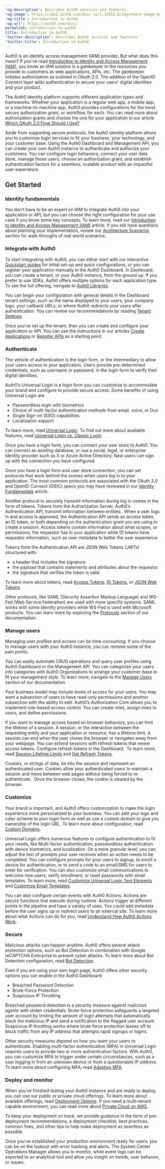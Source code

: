 ---
'og:description': Describes Auth0 services and features.
'og:image': https://cdn2.auth0.com/docs-v2/1.14553.0/img/share-image.png
'og:title': Introduction to Auth0
'og:url': https://auth0.com/docs/
permalink: introduction-to-auth0
title: Introduction to Auth0
'twitter:description': Describes Auth0 services and features.
'twitter:title': Introduction to Auth0
---
Auth0 is an identity access management (IAM) provider. But what does this mean? If you've read [Introduction to Identity and Access Management (IAM)](/docs/get-started/identity-fundamentals/identity-and-access-management), you know an IAM solution is a gatekeeper to the resources you provide to customers as web applications, APIs, etc. The gatekeeper initiates authorization as outlined in <Tooltip tip="OAuth 2.0: Authorization framework that defines authorization protocols and workflows." cta="View Glossary" href="/docs/glossary?term=OAuth+2.0">OAuth 2.0</Tooltip>. The addition of the <Tooltip tip="OAuth 2.0: Authorization framework that defines authorization protocols and workflows." cta="View Glossary" href="/docs/glossary?term=OpenID">OpenID</Tooltip> Connect layer adds authentication to secure your users’ <Tooltip tip="Digital Identity: Set of attributes that define a particular user in the context of a function which is delivered by a particular application." cta="View Glossary" href="/docs/glossary?term=digital+identities">digital identities</Tooltip> and your product.

The Auth0 identity platform supports different application types and frameworks. Whether your application is a regular web app, a mobile app, or a machine-to-machine app, Auth0 provides configurations for the most secure authorization grant, or workflow, for each. You can read more about authorization grants and choose the one for your application in our article [Which OAuth 2.0 Flow Should I Use?](/docs/get-started/authentication-and-authorization-flow/which-oauth-2-0-flow-should-i-use)

Aside from supporting secure protocols, the Auth0 identity platform allows you to customize login services to fit your business, your technology, and your customer base. Using the <Tooltip tip="Auth0 Dashboard: Auth0's main product to configure your services." cta="View Glossary" href="/docs/glossary?term=Auth0+Dashboard">Auth0 Dashboard</Tooltip> and <Tooltip tip="Management API: A product to allow customers to perform administrative tasks." cta="View Glossary" href="/docs/glossary?term=Management+API">Management API</Tooltip>, you can create your own Auth0 instance to authenticate and authorize your customers. You can configure login behaviors, connect your user data store, manage those users, choose an authorization grant, and establish authentication factors for a seamless, scalable product with an impactful user experience.

## Get Started

### Identity fundamentals

You don’t have to be an expert on IAM to integrate Auth0 into your application or API, but you can choose the right configuration for your use case if you know some key concepts. To learn more, read our [Introduction to Identity and Access Management (IAM)](/docs/get-started/identity-fundamentals/identity-and-access-management) article. If you still have questions about planning your implementation, review our [Architecture Scenarios](/docs/get-started/architecture-scenarios) section for walk-throughs of real world scenarios.

### Integrate with Auth0

To start integrating with Auth0, you can either start with our interactive [Quickstart guides](/docs/quickstarts) for initial set-up and quick configurations, or you can register your application manually in the Auth0 Dashboard. In Dashboard, you can create a tenant, or your Auth0 instance, from the ground up. If you prefer to use SDKs, Auth0 offers multiple options for each application type. To see the full offering, navigate to [Auth0 Libraries](/docs/libraries).

You can begin your configuration with general details in the Dashboard tenant settings, such as the name displayed to your users, your company logo, your callback URLs, or where Auth0 redirects your users after authentication. You can review our recommendations by reading [Tenant Settings](/docs/get-started/tenant-settings).

Once you’ve set up the tenant, then you can create and configure your application or API. You can use the instructions in our articles [Create Applications](/docs/get-started/auth0-overview/create-applications) or [Register APIs](/docs/get-started/auth0-overview/set-up-apis) as a starting point.

### Authenticate

The vehicle of authentication is the login form, or the intermediary to allow your users access to your application. Users provide pre-determined credentials, such as username or password, in the login form to verify their digital identities.

Auth0’s <Tooltip tip="Universal Login: Your application redirects to Universal Login, hosted on Auth0's Authorization Server, to verify a user's identity." cta="View Glossary" href="/docs/glossary?term=Universal+Login">Universal Login</Tooltip> is a login form you can customize to accommodate your brand and configure to provide secure access. Some benefits of using Universal Login are:

* <Tooltip tip="Passwordless: Form of authentication that does not rely on a password as the first factor." cta="View Glossary" href="/docs/glossary?term=Passwordless">Passwordless</Tooltip> login with biometrics
* Choice of <Tooltip tip="Multi-factor authentication (MFA): User authentication process that uses a factor in addition to username and password such as a code via SMS." cta="View Glossary" href="/docs/glossary?term=multi-factor+authentication">multi-factor authentication</Tooltip> methods from email, voice, or Duo
* <Tooltip tip="Single Sign-On (SSO): Service that, after a user logs into one applicaton, automatically logs that user in to other applications." cta="View Glossary" href="/docs/glossary?term=Single+Sign-on">Single Sign-on</Tooltip> (SSO) capabilities
* Localization support

To learn more, read [Universal Login](/docs/authenticate/login/auth0-universal-login). To find out more about available features, read [Universal Login vs. Classic Login](/docs/authenticate/login/auth0-universal-login/universal-login-vs-classic-login).

Once you have a login form, you can connect your user store to Auth0. You can connect an existing database, or use a social, legal, or enterprise <Tooltip tip="Identity Provider (IdP): Service that stores and manages digital identities." cta="View Glossary" href="/docs/glossary?term=identity+provider">identity provider</Tooltip> such as X or Azure Active Directory. New users can sign up with the connection you have configured.

Once you have a login form and user store connection, you can set protocols that work behind the scenes when users log in to your application. The most common protocols are associated with the OAuth 2.0 and OpenID Connect (OIDC) specs you may have reviewed in our [Identity Fundamentals](/docs/get-started/identity-fundamentals) article.

Another protocol to securely transmit information during log in comes in the form of tokens. Tokens from the <Tooltip tip="Authorization Server: Centralized server that contributes to defining the boundaries of a user’s access. For example, your authorization server can control the data, tasks, and features available to a user." cta="View Glossary" href="/docs/glossary?term=Authorization+Server">Authorization Server</Tooltip>, Auth0’s Authentication API, transmit information between entities.  When a user logs in and access is approved, the Authentication API sends an <Tooltip tip="Access Token: Authorization credential, in the form of an opaque string or JWT, used to access an API." cta="View Glossary" href="/docs/glossary?term=access+token">access token</Tooltip>, an <Tooltip tip="ID Token: Credential meant for the client itself, rather than for accessing a resource." cta="View Glossary" href="/docs/glossary?term=ID+token">ID token</Tooltip>, or both depending on the authentication grant you are using to create a session. Access tokens contain information about what scopes, or permissions, the requestor has in your application while ID tokens have requestor information, such as user metadata to better the user experience.

Tokens from the Authentication API are <Tooltip tip="JSON Web Token (JWT): Standard ID Token format (and often Access Token format) used to represent claims securely between two parties." cta="View Glossary" href="/docs/glossary?term=JSON+Web+Tokens">JSON Web Tokens</Tooltip> (JWTs) structured with:

* a header that includes the signature
* the payload that contains statements and attributes about the requestor
* the signature that verifies the token is valid

To learn more about tokens, read [Access Tokens](/docs/secure/tokens/access-tokens), [ID Tokens](/docs/secure/tokens/id-tokens), or [JSON Web Tokens](/docs/secure/tokens/json-web-tokens).

Other protocols, like <Tooltip tip="Security Assertion Markup Language (SAML): Standardized protocol allowing two parties to exchange authentication information without a password." cta="View Glossary" href="/docs/glossary?term=SAML">SAML</Tooltip> (Security Assertion Markup Language) and <Tooltip tip="Security Assertion Markup Language (SAML): Standardized protocol allowing two parties to exchange authentication information without a password." cta="View Glossary" href="/docs/glossary?term=WS-Fed">WS-Fed</Tooltip> (Web Service Federation) are used with more specific systems. SAML works with some identity providers while WS-Fed is used with Microsoft products. You can learn more by exploring the [Protocols](/docs/authenticate/protocols) section of our documentation.

### Manage users

Managing user profiles and access can be time-consuming. If you choose to manage users with your Auth0 instance, you can remove some of the pain points.

You can easily automate CRUD operations and query user profiles using Auth0 Dashboard or the Management API. You can categorize your users into categories with Auth0 Organizations to arrange your customer-base to fit your management style. To learn more, navigate to the [Manage Users](/docs/manage-users) section of our documentation.

Your business model may include levels of access for your users. You may want a subsection of users to have read-only permissions and another subsection with the ability to edit. Auth0’s Authorization Core allows you to implement role-based access control. You can create roles, assign roles to users, and define permissions.

If you want to manage access based on browser behaviors, you can limit the lifetime of a session. A session, or the interaction between the requesting entity and your application or resource, has a lifetime limit. A session can end when the user closes the browser or navigates away from your webpage. You can extend sessions with <Tooltip tip="Refresh Token: Token used to obtain a renewed Access Token without forcing users to log in again." cta="View Glossary" href="/docs/glossary?term=refresh+tokens">refresh tokens</Tooltip> that renew access tokens. Configure refresh tokens in the Dashboard.  To learn more, read [Session Lifetime Limits](/docs/manage-users/sessions/session-lifetime-limits) and [Get Refresh Tokens](/docs/secure/tokens/refresh-tokens/get-refresh-tokens).

Cookies, or strings of data, tie into the session and represent an authenticated user. Cookies allow your authenticated users to maintain a session and move between web pages without being forced to re-authenticate.  Once the browser closes, the cookie is cleared by the browser.

### Customize

Your brand is important, and Auth0 offers customization to make the login experience more personalized to your business. You can add your logo and color scheme to your login form as well as use a <Tooltip tip="Custom Domain: Third-party domain with a specialized, or vanity, name." cta="View Glossary" href="/docs/glossary?term=custom+domain">custom domain</Tooltip> to give you ownership of the login URL. To learn more about configuration, read [Custom Domains](/docs/customize/custom-domains).

Universal Login offers numerous features to configure authentication to fit your needs, like Multi-factor authentication, passwordless authentication with device biometrics, and localization. On a more granular level, you can adjust the text of prompts your user receives when an action needs to be completed. You can configure prompts for your users to signup, to enroll a device for authentication, or to send a code to an email/SMS for users to enter for verification. You can also customize email communications to welcome new users, verify enrollment, or reset passwords with email templates. To learn more, read [Customize Universal Login Text Elements](/docs/customize/login-pages/universal-login/customize-text-elements) and [Customize Email Templates](/docs/customize/email/email-templates).

You can also configure certain events with Auth0 Actions. Actions are secure functions that execute during runtime. Actions trigger at different points in the pipeline and have a variety of uses. You could add metadata before the user signs up or redirect users to an external site. To learn more about what Actions can do for you, read [Understand How Auth0 Actions Work](/docs/customize/actions/actions-overview).

### Secure

Malicious attacks can happen anytime. Auth0 offers several <Tooltip tip="Attack Protection: Features that Auth0 provides to detect and mitigate attacks, including brute-force protection, suspicious IP throttling, breached password detection, bot detection, and adaptive multi-factor authentication." cta="View Glossary" href="/docs/glossary?term=attack+protection">attack protection</Tooltip> options, such as <Tooltip tip="Bot Detection: Form of attack protection in which Auth0 blocks suspected bot traffic by enabling a CAPTCHA during the login process." cta="View Glossary" href="/docs/glossary?term=Bot+Detection">Bot Detection</Tooltip> in combination with Google reCAPTCHA Enterprise to prevent cyber attacks. To learn more about Bot Detection configuration, read [Bot Detection](/docs/secure/attack-protection/bot-detection).

Even if you are using your own login page, Auth0 offers other security options you can enable in the Auth0 Dashboard:

* <Tooltip tip="Breached Password Detection: Form of attack protection in which Auth0 notifies your users if they use a username/password combination that has been compromised in a data leak on a third-party website or app." cta="View Glossary" href="/docs/glossary?term=Breached+Password+Detection">Breached Password Detection</Tooltip>
* <Tooltip tip="Brute-force Protection: Form of attack protection that safeguards against brute-force attacks that occur from a single IP address and target a single user account." cta="View Glossary" href="/docs/glossary?term=Brute-Force+Protection">Brute-Force Protection</Tooltip>
* <Tooltip tip="Suspicious IP Throttling: Form of attack protection that protects your tenant against suspicious logins targeting too many accounts from a single IP address." cta="View Glossary" href="/docs/glossary?term=Suspicious+IP+Throttling">Suspicious IP Throttling</Tooltip>

Breached password detection is a security measure against malicious agents with stolen credentials. Brute-force protection safeguards a targeted user account by limiting the amount of login attempts that automatically block the malicious IP and send a notification to the flagged user account. Suspicious IP throttling works where brute force protection leaves off to block traffic from any IP address that attempts rapid signups or logins.

Other security measures depend on how you want your users to authenticate. Enabling multi-factor authentication (MFA) in Universal Login requires users to provide two or more authentication factors. With Auth0, you can customize MFA to trigger under certain circumstances, such as a user logging in from an unknown device or from a questionable IP address. To learn more about configuring MFA, read [Adaptive MFA](/docs/secure/multi-factor-authentication/adaptive-mfa).

### Deploy and monitor

When you’ve finished testing your Auth0 instance and are ready to deploy, you can use our public or private cloud offerings. To learn more about available offerings, read [Deployment Options](/docs/deploy-monitor/deployment-options). If you need a multi-tenant capable environment, you can read more about [Private Cloud on AWS](/docs/deploy-monitor/deploy-private-cloud/private-cloud-on-aws).

To keep your deployment on track, we provide guidance in the form of pre-deployment recommendations, a deployment checklist, best practices, common fixes, and other tips to help make deployment as seamless as possible.

Once you’ve established your production environment ready for users, you can be on the lookout with error tracking and alerts. The System Center Operations Manager allows you to monitor, while event logs can be exported to an analytical tool and allow you insight on trends, user behavior, or issues.